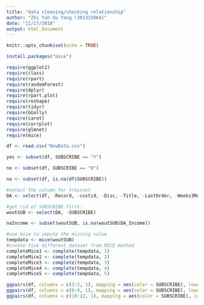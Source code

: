 ```yaml
---
title: "data cleaning/checking relationship"
author: "Zhi Yuh Ou Yang (301322064)"
date: "11/17/2018"
output: html_document
---
```


```r
knitr::opts_chunk$set(echo = TRUE)
```

```r
install.packages("mice")
```

```r
require(ggplot2)
require(class)
require(rpart)
require(randomForest)
require(dplyr)
require(rpart.plot)
require(reshape)
require(tidyr)
require(GGally)
require(caret)
require(corrplot)
require(glmnet)
require(mice)
```

```r
df <- read.csv("NewData.csv")

yes <- subset(df, SUBSCRIBE == "Y")

no <- subset(df, SUBSCRIBE == "N")

na <- subset(df, is.na(df$SUBSCRIBE))

#select the column for trainset
DA <- select(df, -Record, -custid, -Disc, -Title, -LastOrder, -Weeks3Meals, Sample)
```

```r
#get rid of SUBSCRIBE first.
woutSUB <- select(DA, -SUBSCRIBE) 

naIncome <- subset(woutSUB, is.na(woutSUB$DA_Income))

#use mice to impute the missing value
tempdata <- mice(woutSUB)
#create five different dataset from MICE method
completeMice1 <- complete(tempdata, 1)
completeMice2 <- complete(tempdata, 2)
completeMice3 <- complete(tempdata, 3)
completeMice4 <- complete(tempdata, 4)
completeMice5 <- complete(tempdata, 5)
```

```r
ggpairs(df, columns = c(2:5, 1), mapping = aes(color = SUBSCRIBE), lower=list(combo=wrap("facethist", binwidth=0.5)), progress = FALSE)
ggpairs(df, columns = c(6:9, 1), mapping = aes(color = SUBSCRIBE), lower=list(combo=wrap("facethist", binwidth=0.5)), progress = FALSE)
ggpairs(df, columns = c(10:12, 1), mapping = aes(color = SUBSCRIBE), lower=list(combo=wrap("facethist", binwidth=0.5)), progress = FALSE)
```

